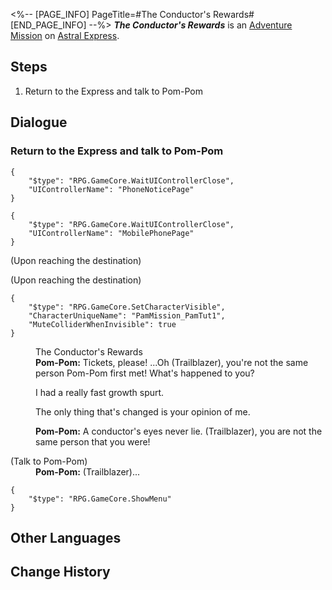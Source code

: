 <%-- [PAGE_INFO]
PageTitle=#The Conductor's Rewards#
[END_PAGE_INFO] --%>
{{Stub|Dialogue.}}
{{Mission Infobox
|id            = 4050005
|title         = 
|image         = <!--Mission The Conductor's Rewards.png-->
|type          = Adventure
|event_name    = 
|chapter       = 
|requirements  = 
* [[Trailblaze Mission]] ''[[Travelers on a Winter Night]]'' completed
* Reach [[Trailblaze Level]] 12
|summary       = <!--official mission summary from Fate's Atlas-->
|characters    = Pom-Pom; Trailblazer
|startLocation = [[Astral Express]] - [[Parlor Car]]
|world         = Astral Express
|area          = Parlor Car
|prev          = 
|next          = 
|rewards       = Stellar Jade*10; Adventure Log*2; Sparse Aether*3; Credit*15,000
}}
'''''The Conductor's Rewards''''' is an [[Adventure Mission]] on [[Astral Express]].

==Steps==
# Return to the Express and talk to Pom-Pom

<!--
==Gameplay Notes==

--><!--
==Trial Character==

-->
==Dialogue==
{{Stub Dialogue}}
{{Dialogue End}}

===Return to the Express and talk to Pom-Pom{{subst:void|<!--405000502-->}}===
{{Mission Description|type=adventure|location=Parlor Car|update|Pom-Pom seems to have something to give you, go back and have a look.}}
{{Dialogue Start}}
<pre>{
	"$type": "RPG.GameCore.WaitUIControllerClose",
	"UIControllerName": "PhoneNoticePage"
}</pre>
<pre>{
	"$type": "RPG.GameCore.WaitUIControllerClose",
	"UIControllerName": "MobilePhonePage"
}</pre>
;(Upon reaching the destination)

;(Upon reaching the destination)
<pre>{
	"$type": "RPG.GameCore.SetCharacterVisible",
	"CharacterUniqueName": "PamMission_PamTut1",
	"MuteColliderWhenInvisible": true
}</pre>
:The Conductor's Rewards
:'''Pom-Pom:''' Tickets, please! ...Oh (Trailblazer), you're not the same person Pom-Pom first met! What's happened to you?
:{{DIcon|Arrow}} I had a really fast growth spurt.
:{{DIcon|Arrow}} The only thing that's changed is your opinion of me.
:'''Pom-Pom:''' A conductor's eyes never lie. (Trailblazer), you are not the same person that you were!
:{{tx}}

;(Talk to Pom-Pom)
:'''Pom-Pom:''' (Trailblazer)...
<pre>{
	"$type": "RPG.GameCore.ShowMenu"
}</pre>
{{Dialogue End}}

==Other Languages==
{{Other Languages
|en   = The Conductor's Rewards
|zhs  = 列车长的馈赠
|zht  = 列車長的饋贈
|ja   = 車掌からの贈り物
|ko   = 차장님의 선물
|es   = Regalos del revisor
|fr   = Les récompenses du conducteur
|ru   = Награды проводника
|th   = ของขวัญจากกัปตันรถไฟ
|vi   = Quà Tặng Của Tàu Trưởng
|de   = Die Belohnungen des Schaffners
|id   = Hadiah Kondektur
|pt   = Recompensas do Condutor
}}

==Change History==
{{Change History|1.0}}
